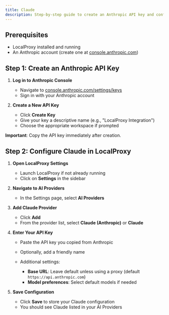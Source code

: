 ```yaml
---
title: Claude
description: Step-by-step guide to create an Anthropic API key and configure it in LocalProxy
---
```


## Prerequisites

- LocalProxy installed and running
- An Anthropic account (create one at [console.anthropic.com](https://console.anthropic.com))

## Step 1: Create an Anthropic API Key

1. **Log in to Anthropic Console**

   - Navigate to [console.anthropic.com/settings/keys](https://console.anthropic.com/settings/keys)
   - Sign in with your Anthropic account

2. **Create a New API Key**

   - Click **Create Key**
   - Give your key a descriptive name (e.g., "LocalProxy Integration")
   - Choose the appropriate workspace if prompted

**Important**: Copy the API key immediately after creation.

## Step 2: Configure Claude in LocalProxy

1. **Open LocalProxy Settings**

   - Launch LocalProxy if not already running
   - Click on **Settings** in the sidebar

2. **Navigate to AI Providers**

   - In the Settings page, select **AI Providers**

3. **Add Claude Provider**

   - Click **Add**
   - From the provider list, select **Claude (Anthropic)** or **Claude**

4. **Enter Your API Key**

   - Paste the API key you copied from Anthropic
   - Optionally, add a friendly name

   - Additional settings:
     - **Base URL**: Leave default unless using a proxy (default `https://api.anthropic.com`)
     - **Model preferences**: Select default models if needed

5. **Save Configuration**

   - Click **Save** to store your Claude configuration
   - You should see Claude listed in your AI Providers
